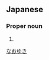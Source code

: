 ==Japanese==
{{ja-kanjitab|直|将}}

===Proper noun===
{{ja-pos|proper|なおゆき}}

# {{given name|male|lang=ja}}

[[Category:Japanese male given names|なおゆき]]